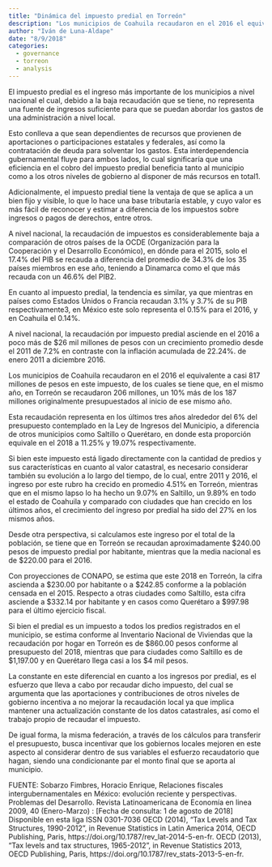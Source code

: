 ```yaml
---
title: "Dinámica del impuesto predial en Torreón"
description: "Los municipios de Coahuila recaudaron en el 2016 el equivalente a casi 817 millones de pesos en este impuesto, de los cuales se tiene que, en el mismo año, en Torreón se recaudaron 206 millones, un 10% más de los 187 millones originalmente presupuestados al inicio de ese mismo año."
author: "Iván de Luna-Aldape"
date: "8/9/2018"
categories:
  - governance
  - torreon
  - analysis
---
```


El impuesto predial es el ingreso más importante de los municipios a nivel nacional el cual, debido a la baja recaudación que se tiene, no representa una fuente de ingresos suficiente para que se puedan abordar los gastos de una administración a nivel local.

Esto conlleva a que sean dependientes de recursos que provienen de aportaciones o participaciones estatales y federales, así como la contratación de deuda para solventar los gastos. Esta interdependencia gubernamental fluye para ambos lados, lo cual significaría que una eficiencia en el cobro del impuesto predial beneficia tanto al municipio como a los otros niveles de gobierno al disponer de más recursos en total1.

Adicionalmente, el impuesto predial tiene la ventaja de que se aplica a un bien fijo y visible, lo que lo hace una base tributaría estable, y cuyo valor es más fácil de reconocer y estimar a diferencia de los impuestos sobre ingresos o pagos de derechos, entre otros.

A nivel nacional, la recaudación de impuestos es considerablemente baja a comparación de otros países de la OCDE (Organización para la Cooperación y el Desarrollo Económico), en dónde para el 2015, solo el 17.4% del PIB se recauda a diferencia del promedio de 34.3% de los 35 países miembros en ese año, teniendo a Dinamarca como el que más recauda con un 46.6% del PIB2.

En cuanto al impuesto predial, la tendencia es similar, ya que mientras en países como Estados Unidos o Francia recaudan 3.1% y 3.7% de su PIB respectivamente3, en México este solo representa el 0.15% para el 2016, y en Coahuila el 0.14%.

A nivel nacional, la recaudación por impuesto predial asciende en el 2016 a poco más de $26 mil millones de pesos con un crecimiento promedio desde el 2011 de 7.2% en contraste con la inflación acumulada de 22.24%. de enero 2011 a diciembre 2016.

Los municipios de Coahuila recaudaron en el 2016 el equivalente a casi 817 millones de pesos en este impuesto, de los cuales se tiene que, en el mismo año, en Torreón se recaudaron 206 millones, un 10% más de los 187 millones originalmente presupuestados al inicio de ese mismo año.

Esta recaudación representa en los últimos tres años alrededor del 6% del presupuesto contemplado en la Ley de Ingresos del Municipio, a diferencia de otros municipios como Saltillo o Querétaro, en donde esta proporción equivale en el 2018 a 11.25% y 19.07% respectivamente.

Si bien este impuesto está ligado directamente con la cantidad de predios y sus características en cuanto al valor catastral, es necesario considerar también su evolución a lo largo del tiempo, de lo cual, entre 2011 y 2016, el ingreso por este rubro ha crecido en promedio 4.51% en Torreón, mientras que en el mismo lapso lo ha hecho un 9.07% en Saltillo, un 9.89% en todo el estado de Coahuila y comparado con ciudades que han crecido en los últimos años, el crecimiento del ingreso por predial ha sido del 27% en los mismos años.

Desde otra perspectiva, si calculamos este ingreso por el total de la población, se tiene que en Torreón se recaudan aproximadamente \$240.00 pesos de impuesto predial por habitante, mientras que la media nacional es de $220.00 para el 2016.

Con proyecciones de CONAPO, se estima que este 2018 en Torreón, la cifra ascienda a \$230.00 por habitante o a \$242.85 conforme a la población censada en el 2015. Respecto a otras ciudades como Saltillo, esta cifra asciende a \$332.14 por habitante y en casos como Querétaro a \$997.98 para el último ejercicio fiscal.

Si bien el predial es un impuesto a todos los predios registrados en el municipio, se estima conforme al Inventario Nacional de Viviendas que la recaudación por hogar en Torreón es de \$860.00 pesos conforme al presupuesto del 2018, mientras que para ciudades como Saltillo es de \$1,197.00 y en Querétaro llega casi a los \$4 mil pesos.

La constante en este diferencial en cuanto a los ingresos por predial, es el esfuerzo que lleva a cabo por recaudar dicho impuesto, del cual se argumenta que las aportaciones y contribuciones de otros niveles de gobierno incentiva a no mejorar la recaudación local ya que implica mantener una actualización constante de los datos catastrales, así como el trabajo propio de recaudar el impuesto.

De igual forma, la misma federación, a través de los cálculos para transferir el presupuesto, busca incentivar que los gobiernos locales mejoren en este aspecto al considerar dentro de sus variables el esfuerzo recaudatorio que hagan, siendo una condicionante par el monto final que se aporta al municipio.

FUENTE: Sobarzo Fimbres, Horacio Enrique, Relaciones fiscales intergubernamentales en México: evolución reciente y perspectivas. Problemas del Desarrollo. Revista Latinoamericana de Economía en linea 2009, 40 (Enero-Marzo) : [Fecha de consulta: 1 de agosto de 2018] Disponible en esta liga ISSN 0301-7036 OECD (2014), "Tax Levels and Tax Structures, 1990-2012", in Revenue Statistics in Latin America 2014, OECD Publishing, Paris, https://doi.org/10.1787/rev_lat-2014-5-en-fr. OECD (2013), "Tax levels and tax structures, 1965-2012", in Revenue Statistics 2013, OECD Publishing, Paris, https://doi.org/10.1787/rev_stats-2013-5-en-fr.